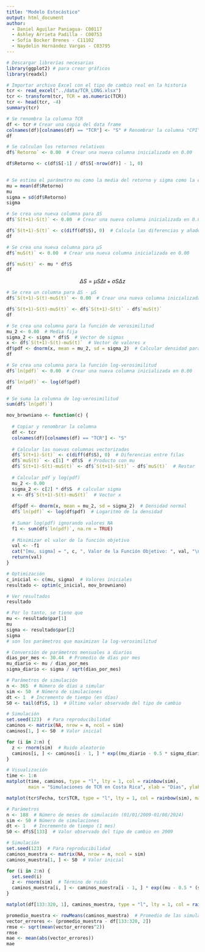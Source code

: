 ```yaml
---
title: "Modelo Estocástico"
output: html_document
author: 
  - Daniel Aguilar Paniagua- C00117
  - Ashley Arrieta Padilla - C00753
  - Sofía Bocker Brenes - C11102
  - Naydelin Hernández Vargas - C03795
---
```


```r
# Descargar librerías necesarias
library(ggplot2) # para crear gráficos
library(readxl)
```

```r
# Importar archivo Excel con el tipo de cambio real en la historia
tcr <- read_excel("../data/TCR_LONG.xlsx")
tcr <- transform(tcr, TCR = as.numeric(TCR))
tcr <- head(tcr, -4)
summary(tcr)
```

```r
# Se renombra la columna TCR
df <- tcr # Crear una copia del data frame
colnames(df)[colnames(df) == "TCR"] <- "S" # Renombrar la columna "CPI" a "S"
df
```

```r
# Se calculan los retornos relativos
df$`Retorno` <- 0.00  # Crear una nueva columna inicializada en 0.00

df$Retorno <- c(df$S[-1] / df$S[-nrow(df)] - 1, 0)
 
```

```r
# Se estima el parámetro mu como la media del retorno y sigma como la desviación estándar como valores iniciales
mu = mean(df$Retorno)
mu
sigma = sd(df$Retorno)
sigma
```

```r
# Se crea una nueva columna para ΔS
df$`S(t+1)-S(t)` <- 0.00  # Crear una nueva columna inicializada en 0.00

df$`S(t+1)-S(t)` <- c(diff(df$S), 0)  # Calcula las diferencias y añade un 0 al final
df
```

```r
# Se crea una nueva columna para μS
df$`muS(t)` <- 0.00  # Crear una nueva columna inicializada en 0.00

df$`muS(t)` <- mu * df$S
df
```

$$
\Delta S = \mu S \Delta t + \sigma S \Delta z
$$
```r
# Se crea un columna para ΔS - μS
df$`S(t+1)-S(t)-muS(t)` <- 0.00  # Crear una nueva columna inicializada en 0.00

df$`S(t+1)-S(t)-muS(t)` <- df$`S(t+1)-S(t)` - df$`muS(t)`
df
```

```r
# Se crea una columna para la función de verosimilitud
mu_2 <- 0.00  # Media fija
sigma_2 <- sigma * df$S  # Vector de sigmas
x <- df$`S(t+1)-S(t)-muS(t)`  # Vector de valores x
df$pdf <- dnorm(x, mean = mu_2, sd = sigma_2)  # Calcular densidad para cada fila
df
```

```r
# Se crea una columna para la función log-verosimilitud
df$`ln(pdf)` <- 0.00  # Crear una nueva columna inicializada en 0.00

df$`ln(pdf)` <- log(df$pdf)
df
```

```r
# Se suma la columna de log-verosimilitud
sum(df$`ln(pdf)`)
```

```r
mov_browniano <- function(c) {
  
  # Copiar y renombrar la columna
  df <- tcr
  colnames(df)[colnames(df) == "TCR"] <- "S"
  
  # Calcular las nuevas columnas vectorizadas
  df$`S(t+1)-S(t)` <- c(diff(df$S), 0)  # Diferencias entre filas
  df$`muS(t)` <- c[1] * df$S  # Producto con mu
  df$`S(t+1)-S(t)-muS(t)` <- df$`S(t+1)-S(t)` - df$`muS(t)`  # Restar
  
  # Calcular pdf y log(pdf) 
  mu_2 <- 0.00
  sigma_2 <- c[2] * df$S  # calcular sigma
  x <- df$`S(t+1)-S(t)-muS(t)`  # Vector x
  
  df$pdf <- dnorm(x, mean = mu_2, sd = sigma_2)  # Densidad normal
  df$`ln(pdf)` <- log(df$pdf)  # Logaritmo de la densidad
  
  # Sumar log(pdf) ignorando valores NA
  f1 <- sum(df$`ln(pdf)`, na.rm = TRUE)
  
  # Minimizar el valor de la función objetivo
  val <- -f1
  cat("[mu, sigma] = ", c, ", Valor de la Función Objetivo: ", val, "\n")
  return(val)
}

# Optimización
c_inicial <- c(mu, sigma)  # Valores iniciales
resultado <- optim(c_inicial, mov_browniano)

# Ver resultados
resultado

```

```r
# Por lo tanto, se tiene que
mu <- resultado$par[1]
mu
sigma <- resultado$par[2]
sigma
# son los parámetros que maximizan la log-verosimilitud
```

```r
# Conversión de parámetros mensuales a diarios
dias_por_mes <- 30.44  # Promedio de días por mes
mu_diario <- mu / dias_por_mes
sigma_diario <- sigma / sqrt(dias_por_mes)

# Parámetros de simulación
n <- 365  # Número de días a simular
sim <- 50  # Número de simulaciones
dt <- 1  # Incremento de tiempo (en días)
S0 <- tail(df$S, 1)  # Último valor observado del tipo de cambio

# Simulación
set.seed(123)  # Para reproducibilidad
caminos <- matrix(NA, nrow = n, ncol = sim)
caminos[1, ] <- S0  # Valor inicial

for (i in 2:n) {
  z <- rnorm(sim)  # Ruido aleatorio
  caminos[i, ] <- caminos[i - 1, ] * exp((mu_diario - 0.5 * sigma_diario^2) * dt + sigma_diario * z * sqrt(dt))
}

# Visualización
time <- 1:n
matplot(time, caminos, type = "l", lty = 1, col = rainbow(sim), 
        main = "Simulaciones de TCR en Costa Rica", xlab = "Días", ylab = "Tipo de Cambio Real")
```

```r
matplot(tcr$Fecha, tcr$TCR, type = "l", lty = 1, col = rainbow(sim), main = "Trayectoria Real TCR", xlab = "Días", ylab = "Tipo de Cambio Real")
```

```r
# Parámetros
n <- 188  # Número de meses de simulación (01/01/2009-01/08/2024)
sim <- 50 # Número de simulaciones
dt <- 1   # Incremento de tiempo (1 mes)
S0 <- df$S[133]  # Valor observado del tipo de cambio en 2009

# Simulación
set.seed(123)  # Para reproducibilidad
caminos_muestra <- matrix(NA, nrow = n, ncol = sim)
caminos_muestra[1, ] <- S0  # Valor inicial

for (i in 2:n) {
  set.seed(i)
  z <- rnorm(sim)  # Término de ruido
  caminos_muestra[i, ] <- caminos_muestra[i - 1, ] * exp((mu - 0.5 * (sigma)^2) * dt + sigma * z * sqrt(dt))
}

matplot(df[133:320, 1], caminos_muestra, type = "l", lty = 1, col = rainbow(sim), main = "Trayectoria Simulada TCR", xlab = "Días", ylab = "Tipo de Cambio Real")
```

```r
promedio_muestra <- rowMeans(caminos_muestra)  # Promedio de las simulaciones
vector_errores <- (promedio_muestra - df[133:320, 2])
rmse <- sqrt(mean(vector_errores^2))
rmse
mae <- mean(abs(vector_errores))
mae
```


